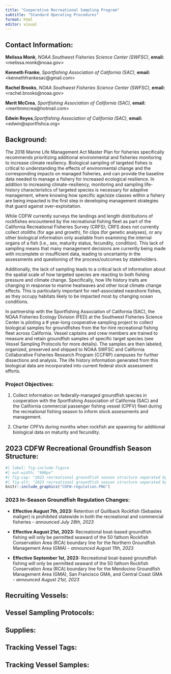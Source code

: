 ```yaml
---
title: "Cooperative Recreational Sampling Program"
subtitle: "Standard Operating Procedures"
format: html
editor: visual
---
```


## Contact Information:

**Melissa Monk**, *NOAA Southwest Fisheries Science Center (SWFSC)*, **email:** \<melissa.monk\@noaa.gov\>

**Kenneth Franke**, *Sportfishing Association of California (SAC),* **email:** \<kennethfrankesac\@gmail.com\>

**Rachel Brooks**, *NOAA Southwest Fisheries Science Center (SWFSC)*, **email:** \<rachel.brooks\@noaa.gov\>

**Merit McCrea**, *Sportfishing Association of California (SAC),* **email:** \<meritmmcrea\@hotmail.com\>

**Edwin Reyes**,*Sportfishing Association of California (SAC),* **email:** \<edwin\@sportfishca.org\>

## Background:

The 2018 Marine Life Management Act Master Plan for fisheries specifically recommends prioritizing additional environmental and fisheries monitoring to increase climate resiliency. Biological sampling of targeted fishes is critical to understanding the effects of environmental change and the corresponding impacts on managed fisheries, and can provide the baseline data needed to manage a fishery for increased ecological resilience. In addition to increasing climate-resiliency, monitoring and sampling life-history characteristics of targeted species is necessary for adaptive management, where knowing how specific age/size classes within a fishery are being impacted is the first step in developing management strategies that guard against over-exploitation. 

While CDFW currently surveys the landings and length distributions of rockfishes encountered by the recreational fishing fleet as part of the California Recreational Fisheries Survey (CRFS); CRFS does not currently collect otoliths (for age and growth), fin clips (for genetic analyses), or any other biological information only available from examining the internal organs of a fish (i.e., sex, maturity status, fecundity, condition). This lack of sampling means that many management decisions are currently being made with incomplete or insufficient data, leading to uncertainty in the assessments and questioning of the process/outcomes by stakeholders. 

Additionally, the lack of sampling leads to a critical lack of information about the spatial scale of how targeted species are reacting to both fishing pressure and climate change. Specifically, how life history traits are changing in response to marine heatwaves and other local climate change effects. This is particularly important for reef-associated nearshore fishes, as they occupy habitats likely to be impacted most by changing ocean conditions.

In partnership with the Sportfishing Association of California (SAC), the NOAA Fisheries Ecology Division (FED) at the Southwest Fisheries Science Center is piloting a \# year-long cooperative sampling project to collect biological samples for groundfishes from the for-hire recreational fishing fleet across California. Vessel captains and crew members are trained to measure and retain groundfish samples of specific target species (see Vessel Sampling Protocols for more details). The samples are then labeled, organized, preserved and shipped to NOAA SWFSC and California Collaborative Fisheries Research Program (CCFRP) campuses for further dissections and analysis. The life history information generated from this biological data are incorporated into current federal stock assessment efforts.

### **Project Objectives:**

1.  Collect information on federally-managed groundfish species in cooperation with the Sportfishing Association of California (SAC) and the California commercial passenger fishing vessel (CPFV) fleet during the recreational fishing season to inform stock assessments and management.

2.  Charter CPFVs during months when rockfish are spawning for additional biological data on maturity and fecundity.

## 2023 CDFW Recreational Groundfish Season Structure:

```r
#| label: fig-include-figure
#| out-width: "900px"
#| fig-cap: "2023 recreational groundfish season structure separated by CDFW management areas"
#| fig-alt: "2023 recreational groundfish season structure separated by CDFW management areas"
knitr::include_graphics("CDFW-regulation.PNG")

```

### 2023 In-Season Groundfish Regulation Changes: 

-   **Effective August 7th, 2023:** Retention of Quillback Rockfish (Sebastes maliger) is prohibited statewide in both the recreational and commercial fisheries - *announced July 28th, 2023*

-   **Effective August 21st, 2023:** Recreational boat-based groundfish fishing will only be permitted seaward of the 50 fathom Rockfish Conservation Area (RCA) boundary line for the Northern Groundfish Management Area (GMA) - *announced August 11th, 2023*

-   **Effective September 1st, 2023:** Recreational boat-based groundfish fishing will only be permitted seaward of the 50 fathom Rockfish Conservation Area (RCA) boundary line for the Mendocino Groundfish Management Area (GMA), San Francisco GMA, and Central Coast GMA - *announced August 21st, 2023*

## Recruiting Vessels:

## Vessel Sampling Protocols:

## Supplies:

## Tracking Vessel Tags:

## Tracking Vessel Samples:
